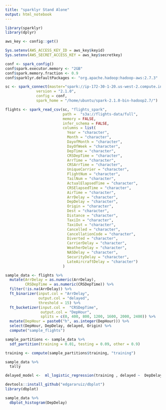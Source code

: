 ```yaml
---
title: "sparklyr Stand Alone"
output: html_notebook
---
```


```r
library(sparklyr)
library(dplyr)
```

```r
aws_key <- config::get()

Sys.setenv(AWS_ACCESS_KEY_ID = aws_key$keyid)
Sys.setenv(AWS_SECRET_ACCESS_KEY = aws_key$secretkey)
```

```r
conf <- spark_config()
conf$spark.executor.memory <- "2GB"
conf$spark.memory.fraction <- 0.9
conf$sparklyr.defaultPackages <- "org.apache.hadoop:hadoop-aws:2.7.3"

sc <- spark_connect(master="spark://ip-172-30-1-20.us-west-2.compute.internal:7077", 
              version = "2.1.0",
              config = conf,
              spark_home = "/home/ubuntu/spark-2.1.0-bin-hadoop2.7/")


```

```r
flights <- spark_read_csv(sc, "flights_spark", 
                          path =  "s3a://flights-data/full", 
                          memory = FALSE, 
                          infer_schema = FALSE,
                          columns = list(
                            Year = "character",
                            Month = "character",
                            DayofMonth = "character",
                            DayOfWeek = "character",
                            DepTime = "character",
                            CRSDepTime = "character",
                            ArrTime = "character",
                            CRSArrTime = "character",
                            UniqueCarrier = "character",
                            FlightNum = "character",
                            TailNum = "character",
                            ActualElapsedTime = "character",
                            CRSElapsedTime = "character",
                            AirTime = "character",
                            ArrDelay = "character",
                            DepDelay = "character",
                            Origin = "character",
                            Dest = "character",
                            Distance = "character",
                            TaxiIn = "character",
                            TaxiOut = "character",
                            Cancelled = "character",
                            CancellationCode = "character",
                            Diverted = "character",
                            CarrierDelay = "character",
                            WeatherDelay = "character",
                            NASDelay = "character",
                            SecurityDelay = "character",
                            LateAircraftDelay = "character")
                          )
```

```r
sample_data <- flights %>%
  mutate(ArrDelay = as.numeric(ArrDelay),
         CRSDepTime = as.numeric(CRSDepTime)) %>%
  filter(!is.na(ArrDelay)) %>%
  ft_binarizer(input.col = "ArrDelay",
               output.col = "delayed",
               threshold = 15) %>% 
  ft_bucketizer(input.col =  "CRSDepTime",
                output.col = "DepHour",
                splits = c(0, 400, 800, 1200, 1600, 2000, 2400)) %>%
  mutate(DepHour = paste0("h", as.integer(DepHour))) %>%
  select(DepHour, DepDelay, delayed, Origin) %>%
  compute("sample_flights")

sample_partitions <- sample_data %>%
  sdf_partition(training = 0.01, testing = 0.09, other = 0.9) 

training <- compute(sample_partitions$training, "training")
```

```r
sample_data %>%
  tally
```

```r
delayed_model <-  ml_logistic_regression(training , delayed ~  DepDelay + DepHour ) 
```


```r
devtools::install_github("edgararuiz/dbplot")
library(dbplot)
```

```r
sample_data %>%
  dbplot_histogram(DepDelay)
```

